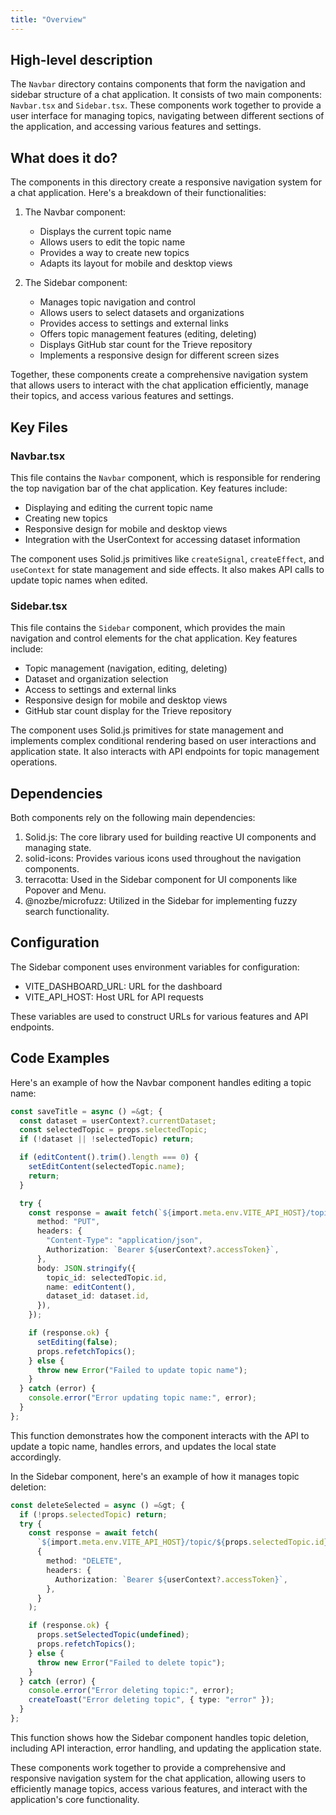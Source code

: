 ```yaml
---
title: "Overview"
---
```


## High-level description
The `Navbar` directory contains components that form the navigation and sidebar structure of a chat application. It consists of two main components: `Navbar.tsx` and `Sidebar.tsx`. These components work together to provide a user interface for managing topics, navigating between different sections of the application, and accessing various features and settings.

## What does it do?
The components in this directory create a responsive navigation system for a chat application. Here's a breakdown of their functionalities:

1. The Navbar component:
   - Displays the current topic name
   - Allows users to edit the topic name
   - Provides a way to create new topics
   - Adapts its layout for mobile and desktop views

2. The Sidebar component:
   - Manages topic navigation and control
   - Allows users to select datasets and organizations
   - Provides access to settings and external links
   - Offers topic management features (editing, deleting)
   - Displays GitHub star count for the Trieve repository
   - Implements a responsive design for different screen sizes

Together, these components create a comprehensive navigation system that allows users to interact with the chat application efficiently, manage their topics, and access various features and settings.

## Key Files

### Navbar.tsx
This file contains the `Navbar` component, which is responsible for rendering the top navigation bar of the chat application. Key features include:

- Displaying and editing the current topic name
- Creating new topics
- Responsive design for mobile and desktop views
- Integration with the UserContext for accessing dataset information

The component uses Solid.js primitives like `createSignal`, `createEffect`, and `useContext` for state management and side effects. It also makes API calls to update topic names when edited.

### Sidebar.tsx
This file contains the `Sidebar` component, which provides the main navigation and control elements for the chat application. Key features include:

- Topic management (navigation, editing, deleting)
- Dataset and organization selection
- Access to settings and external links
- Responsive design for mobile and desktop views
- GitHub star count display for the Trieve repository

The component uses Solid.js primitives for state management and implements complex conditional rendering based on user interactions and application state. It also interacts with API endpoints for topic management operations.

## Dependencies
Both components rely on the following main dependencies:

1. Solid.js: The core library used for building reactive UI components and managing state.
2. solid-icons: Provides various icons used throughout the navigation components.
3. terracotta: Used in the Sidebar component for UI components like Popover and Menu.
4. @nozbe/microfuzz: Utilized in the Sidebar for implementing fuzzy search functionality.

## Configuration
The Sidebar component uses environment variables for configuration:

- VITE_DASHBOARD_URL: URL for the dashboard
- VITE_API_HOST: Host URL for API requests

These variables are used to construct URLs for various features and API endpoints.

## Code Examples

Here's an example of how the Navbar component handles editing a topic name:

```typescript
const saveTitle = async () =&gt; {
  const dataset = userContext?.currentDataset;
  const selectedTopic = props.selectedTopic;
  if (!dataset || !selectedTopic) return;

  if (editContent().trim().length === 0) {
    setEditContent(selectedTopic.name);
    return;
  }

  try {
    const response = await fetch(`${import.meta.env.VITE_API_HOST}/topic`, {
      method: "PUT",
      headers: {
        "Content-Type": "application/json",
        Authorization: `Bearer ${userContext?.accessToken}`,
      },
      body: JSON.stringify({
        topic_id: selectedTopic.id,
        name: editContent(),
        dataset_id: dataset.id,
      }),
    });

    if (response.ok) {
      setEditing(false);
      props.refetchTopics();
    } else {
      throw new Error("Failed to update topic name");
    }
  } catch (error) {
    console.error("Error updating topic name:", error);
  }
};
```

This function demonstrates how the component interacts with the API to update a topic name, handles errors, and updates the local state accordingly.

In the Sidebar component, here's an example of how it manages topic deletion:

```typescript
const deleteSelected = async () =&gt; {
  if (!props.selectedTopic) return;
  try {
    const response = await fetch(
      `${import.meta.env.VITE_API_HOST}/topic/${props.selectedTopic.id}`,
      {
        method: "DELETE",
        headers: {
          Authorization: `Bearer ${userContext?.accessToken}`,
        },
      }
    );

    if (response.ok) {
      props.setSelectedTopic(undefined);
      props.refetchTopics();
    } else {
      throw new Error("Failed to delete topic");
    }
  } catch (error) {
    console.error("Error deleting topic:", error);
    createToast("Error deleting topic", { type: "error" });
  }
};
```

This function shows how the Sidebar component handles topic deletion, including API interaction, error handling, and updating the application state.

These components work together to provide a comprehensive and responsive navigation system for the chat application, allowing users to efficiently manage topics, access various features, and interact with the application's core functionality.